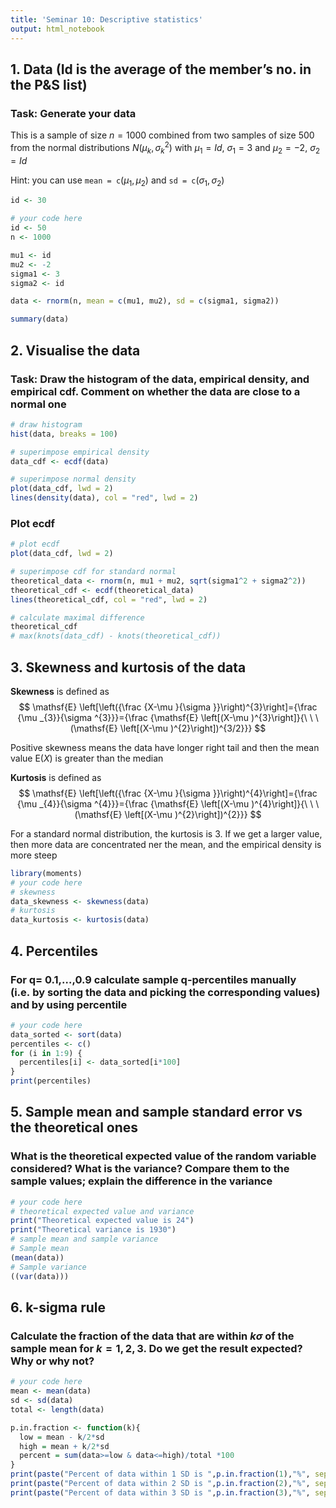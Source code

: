 ```yaml
---
title: 'Seminar 10: Descriptive statistics'
output: html_notebook
---
```


## 1. Data (Id is the average of the member's no. in the P&S list)

### Task: Generate your data 

This is a sample of size $n=1000$ combined from two samples of size $500$ from the normal distributions $N(\mu_k,\sigma_k^2)$ with $\mu_1 = Id$, $\sigma_1 = 3$ and $\mu_2 = -2$, $\sigma_2 = Id$

Hint: you can use $\texttt{mean = c}(\mu_1,\mu_2)$ and $\texttt{sd = c}(\sigma_1,\sigma_2)$


```r
id <- 30

# your code here
id <- 50
n <- 1000

mu1 <- id
mu2 <- -2
sigma1 <- 3
sigma2 <- id

data <- rnorm(n, mean = c(mu1, mu2), sd = c(sigma1, sigma2))

summary(data)
``` 

## 2. Visualise the data

### Task: Draw the histogram of the data, empirical density, and empirical cdf. Comment on whether the data are close to a normal one

```r
# draw histogram
hist(data, breaks = 100)

# superimpose empirical density
data_cdf <- ecdf(data)

# superimpose normal density
plot(data_cdf, lwd = 2)
lines(density(data), col = "red", lwd = 2)
```

### Plot ecdf

```r
# plot ecdf
plot(data_cdf, lwd = 2)

# superimpose cdf for standard normal
theoretical_data <- rnorm(n, mu1 + mu2, sqrt(sigma1^2 + sigma2^2))
theoretical_cdf <- ecdf(theoretical_data)
lines(theoretical_cdf, col = "red", lwd = 2)

# calculate maximal difference
theoretical_cdf
# max(knots(data_cdf) - knots(theoretical_cdf))
```

## 3. Skewness and kurtosis of the data

**Skewness** is defined as
$$
  \mathsf{E} \left[\left({\frac {X-\mu }{\sigma }}\right)^{3}\right]={\frac {\mu _{3}}{\sigma ^{3}}}={\frac {\mathsf{E} \left[(X-\mu )^{3}\right]}{\ \ \ (\mathsf{E} \left[(X-\mu )^{2}\right])^{3/2}}}
$$

Positive skewness means the data have longer right tail and then the mean value $\mathsf{E}(X)$ is greater than the median

**Kurtosis** is defined as 
$$
  \mathsf{E} \left[\left({\frac {X-\mu }{\sigma }}\right)^{4}\right]={\frac {\mu _{4}}{\sigma ^{4}}}={\frac {\mathsf{E} \left[(X-\mu )^{4}\right]}{\ \ \ (\mathsf{E} \left[(X-\mu )^{2}\right])^{2}}}
$$

For a standard normal distribution, the kurtosis is $3$. If we get a larger value, then more data are concentrated ner the mean, and the empirical density is more steep


```r
library(moments)
# your code here
# skewness
data_skewness <- skewness(data)
# kurtosis
data_kurtosis <- kurtosis(data)
```

## 4. Percentiles 

### For q= 0.1,...,0.9 calculate sample q-percentiles manually (i.e. by sorting the data and picking the corresponding values) and by using percentile

```r
# your code here
data_sorted <- sort(data)
percentiles <- c()
for (i in 1:9) {
  percentiles[i] <- data_sorted[i*100]
}
print(percentiles)
```


## 5. Sample mean and sample standard error vs the theoretical ones 

### What is the theoretical expected value of the random variable considered? What is the variance? Compare them to the sample values; explain the difference in the variance

```r
# your code here
# theoretical expected value and variance
print("Theoretical expected value is 24")
print("Theoretical variance is 1930")
# sample mean and sample variance
# Sample mean
(mean(data))
# Sample variance
((var(data)))
```


## 6. k-sigma rule

### Calculate the fraction of the data that are within $k\sigma$ of the sample mean for $k=1,2,3$. Do we get the result expected? Why or why not?

```r
# your code here
mean <- mean(data)
sd <- sd(data)
total <- length(data)

p.in.fraction <- function(k){
  low = mean - k/2*sd
  high = mean + k/2*sd
  percent = sum(data>=low & data<=high)/total *100
}
print(paste("Percent of data within 1 SD is ",p.in.fraction(1),"%", sep=""))
print(paste("Percent of data within 2 SD is ",p.in.fraction(2),"%", sep=""))
print(paste("Percent of data within 3 SD is ",p.in.fraction(3),"%", sep=""))
```

